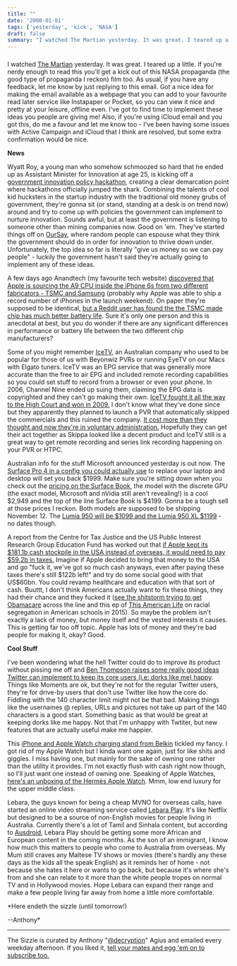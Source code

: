 ```yaml
---
title: ""
date: '2000-01-01'
tags: ['yesterday', 'kick', 'NASA']
draft: false
summary: "I watched The Martian yesterday. It was great. I teared up a little. If you're nerdy enough to read this you'll get a kick out of this NASA propaganda (the good type of propaganda I reckon) film too. As usual, if you have any feedback, let me know by just replying to this email. Got a nice idea for making the email available as a webpage that you can add to your favourite read later service like Instapaper or Pocket, so you can view it nice and pretty at your leisure, offline even. I've got to find time to implement these ideas you people are giving me! Also, if you're using iCloud email and you got this, do me a favour and let me know too - I've been having some issues with Active Campaign and iCloud that I think are resolved, but some extra confirmation would be nice. News Wyatt Roy, a young man who somehow schmoozed so hard that he ended up as Assistant Minister for Innovation at age 25, is kicking off a government innovation policy hackathon, creating a clear demarcation point where hackathons officially jumped the shark. Combining the talents of cool kid hucksters in the startup industry with the traditional old money grubs of government, they're gonna sit (or stand, standing at a desk is on trend now) around and try to come up with policies the government can implement to nurture innovation. Sounds awful, but at least the government is listening to someone other than mining companies now. Good on 'em. They've started things off on OurSay, where random people can espouse what they think the government should do in order for innovation to thrive down under. Unfortunately, the top idea so far is literally \"give us money so we can pay people\" - luckily the government hasn't said they're actually going to implement any of these ideas. A few days ago Anandtech (my favourite tech website) discovered that Apple is sourcing the A9 CPU inside the iPhone 6s from two different fabricators - TSMC and Samsung (probably why Apple was able to ship a record number of iPhones in the launch weekend). On paper they're supposed to be identical, but a Reddit user has found the the TSMC made chip has much better battery life. Sure it's only one person and this is anecdotal at best, but you do wonder if there are any significant differences in performance or battery life between the two different chip manufacturers? Some of you might remember IceTV, an Australian company who used to be popular for those of us with Beyonwiz PVRs or running EyeTV on our Macs with Elgato tuners. IceTV was an EPG service that was generally more accurate than the free to air EPG and included remote recording capabilities so you could set stuff to record from a browser or even your phone. In 2006, Channel Nine ended up suing them, claiming the EPG data is copyrighted and they can't go making their own. IceTV fought it all the way to the High Court and won in 2009. I don't know what they've done since but they apparently they planned to launch a PVR that automatically skipped the commercials and this ruined the company. It cost more than they thought and now they're in voluntary administration. Hopefully they can get their act together as Skippa looked like a decent product and IceTV still is a great way to get remote recording and series link recording happening on your PVR or HTPC. Australian info for the stuff Microsoft announced yesterday is out now. The Surface Pro 4 in a config you could actually use to replace your laptop and desktop will set you back \$1999. Make sure you're sitting down when you check out the pricing on the Surface Book, the model with the discrete GPU (the exact model, Microsoft and nVidia still aren't revealing!) is a cool \$2,949 and the top of the line Surface Book is \$4199. Gonna be a tough sell at those prices I reckon. Both models are supposed to be shipping November 12. The Lumia 950 will be \$1099 and the Lumia 950 XL \$1199 - no dates though. A report from the Centre for Tax Justice and the US Public Interest Research Group Education Fund has worked out that if Apple kept its \$181.1b cash stockpile in the USA instead of overseas, it would need to pay \$59.2b in taxes. Imagine if Apple decided to bring that money to the USA and go \"fuck it, we've got so much cash anyways, even after paying these taxes there's still \$122b left!\" and try do some social good with that US\$60bn. You could revamp healthcare and education with that sort of cash. Buuttt, I don't think Americans actually want to fix these things, they had their chance and they fucked it (see the shitstorm trying to get Obamacare across the line and this ep of This American Life on racial segregation in American schools in 2015). So maybe the problem isn't exactly a lack of money, but money itself and the vested interests it causes. This is getting far too off topic. Apple has lots of money and they're bad people for making it, okay? Good. Cool Stuff I've been wondering what the hell Twitter could do to improve its product without pissing me off and Ben Thompson raises some really good ideas Twitter can implement to keep its core users (i.e: dorks like me) happy. Things like Moments are ok, but they're not for the regular Twitter users, they're for drive-by users that don't use Twitter like how the core do. Fiddling with the 140 character limit might not be that bad. Making things like the usernames @ replies, URLs and pictures not take up part of the 140 characters is a good start. Something basic as that would be great at keeping dorks like me happy. Not that I'm unhappy with Twtiter, but new features that are actually useful make me happier."
---
```

### 


I watched [The Martian](http://www.imdb.com/title/tt3659388/) yesterday. It was great. I teared up a little. If you're nerdy enough to read this you'll get a kick out of this NASA propaganda (the good type of propaganda I reckon) film too. As usual, if you have any feedback, let me know by just replying to this email. Got a nice idea for making the email available as a webpage that you can add to your favourite read later service like Instapaper or Pocket, so you can view it nice and pretty at your leisure, offline even. I've got to find time to implement these ideas you people are giving me! Also, if you're using iCloud email and you got this, do me a favour and let me know too - I've been having some issues with Active Campaign and iCloud that I think are resolved, but some extra confirmation would be nice.


**News**  

Wyatt Roy, a young man who somehow schmoozed so hard that he ended up as Assistant Minister for Innovation at age 25, is kicking off a [government innovation policy hackathon](https://delimiter.com.au/2015/10/08/wyatt-roys-innovation-policy-hack-day-will-be-saturday-week-in-sydney/), creating a clear demarcation point where hackathons officially jumped the shark. Combining the talents of cool kid hucksters in the startup industry with the traditional old money grubs of government, they're gonna sit (or stand, standing at a desk is on trend now) around and try to come up with policies the government can implement to nurture innovation. Sounds awful, but at least the government is listening to someone other than mining companies now. Good on 'em. They've started things off on [OurSay](http://oursay.org/community/policyhack), where random people can espouse what they think the government should do in order for innovation to thrive down under. Unfortunately, the top idea so far is literally \"give us money so we can pay people\" - luckily the government hasn't said they're actually going to implement any of these ideas.


A few days ago Anandtech (my favourite tech website) [discovered that Apple is sourcing the A9 CPU inside the iPhone 6s from two different fabricators - TSMC and Samsung](http://www.anandtech.com/show/9662/iphone-6s-and-iphone-6s-plus-preliminary-results) (probably why Apple was able to ship a record number of iPhones in the launch weekend). On paper they're supposed to be identical, [but a Reddit user has found the the TSMC made chip has much better battery life](http://www.macrumors.com/2015/10/07/tsmc-samsung-a9-battery-tests/). Sure it's only one person and this is anecdotal at best, but you do wonder if there are any significant differences in performance or battery life between the two different chip manufacturers?


Some of you might remember [IceTV](http://icetv.com.au), an Australian company who used to be popular for those of us with Beyonwiz PVRs or running EyeTV on our Macs with Elgato tuners. IceTV was an EPG service that was generally more accurate than the free to air EPG and included remote recording capabilities so you could set stuff to record from a browser or even your phone. In 2006, Channel Nine ended up suing them, claiming the EPG data is copyrighted and they can't go making their own. [IceTV fought it all the way to the High Court and won in 2009.](http://apcmag.com/icetv-wins-court-battle-with-channel-9.htm/) I don't know what they've done since but they apparently they planned to launch a PVR that automatically skipped the commercials and this ruined the company. [It cost more than they thought and now they're in voluntary administration.](http://www.gizmodo.com.au/2015/10/icetvs-ad-skipping-set-top-box-may-be-its-downfall/) Hopefully they can get their act together as Skippa looked like a decent product and IceTV still is a great way to get remote recording and series link recording happening on your PVR or HTPC.


Australian info for the stuff Microsoft announced yesterday is out now. The [Surface Pro 4 in a config you could actually use](http://www.microsoftstore.com/store/msaus/en_AU/pdp/productID.326547400?icid=en_AU_SurfaceP4_cat_modF_100615) to replace your laptop and desktop will set you back \$1999. Make sure you're sitting down when you check out the [pricing on the Surface Book](http://www.microsoftstore.com/store/msaus/en_AU/pdp/productID.326556100?icid=en_AU_SurfaceBk_cat_modG_100615), the model with the discrete GPU (the exact model, Microsoft and nVidia still aren't revealing!) is a cool \$2,949 and the top of the line Surface Book is \$4199. Gonna be a tough sell at those prices I reckon. Both models are supposed to be shipping November 12. The [Lumia 950 will be \$1099 and the Lumia 950 XL \$1199](http://www.microsoftstore.com/store/msaus/en_AU/list/Microsoft-Lumia/categoryID.70389900) - no dates though.


A report from the Centre for Tax Justice and the US Public Interest Research Group Education Fund has worked out that [if Apple kept its \$181.1b cash stockpile in the USA instead of overseas, it would need to pay \$59.2b in taxes.](http://motherboard.vice.com/read/apple-avoids-60-billion-in-taxes-by-keeping-money-overseas-report-says) Imagine if Apple decided to bring that money to the USA and go \"fuck it, we've got so much cash anyways, even after paying these taxes there's still \$122b left!\" and try do some social good with that US\$60bn. You could revamp healthcare and education with that sort of cash. Buuttt, I don't think Americans actually want to fix these things, they had their chance and they fucked it ([see the shitstorm trying to get Obamacare](https://en.wikipedia.org/wiki/Patient_Protection_and_Affordable_Care_Act#Opposition_and_resistance) across the line and this ep of [This American Life](http://www.thisamericanlife.org/radio-archives/episode/562/the-problem-we-all-live-with) on racial segregation in American schools in 2015). So maybe the problem isn't exactly a lack of money, but money itself and the vested interests it causes. This is getting far too off topic. Apple has lots of money and they're bad people for making it, okay? Good.


**Cool Stuff**  

I've been wondering what the hell Twitter could do to improve its product without pissing me off and [Ben Thompson raises some really good ideas Twitter can implement to keep its core users (i.e: dorks like me) happy](https://stratechery.com/2015/twitters-moment/). Things like Moments are ok, but they're not for the regular Twitter users, they're for drive-by users that don't use Twitter like how the core do. Fiddling with the 140 character limit might not be that bad. Making things like the usernames @ replies, URLs and pictures not take up part of the 140 characters is a good start. Something basic as that would be great at keeping dorks like me happy. Not that I'm unhappy with Twtiter, but new features that are actually useful make me happier.


This [iPhone and Apple Watch charging stand from Belkin](http://www.macrumors.com/2015/10/06/belkin-charge-dock-apple-watch-iphone/) tickled my fancy. I got rid of my Apple Watch but I kinda want one again, just for like shits and giggles. I miss having one, but mainly for the sake of owning one rather than the utility it provides. I'm not exactly flush with cash right now though, so I'll just want one instead of owning one. Speaking of Apple Watches, [here's an unboxing of the Hermès Apple Watch](https://www.youtube.com/watch?v=Gwjulbd4i5k). Mmm, low end luxury for the upper middle class.


Lebara, the guys known for being a cheap MVNO for overseas calls, have started an online video streaming service called [Lebara Play](https://play.lebara.com). It's like Netflix but designed to be a source of non-English movies for people living in Australia. Currently there's a lot of Tamil and Sinhala content, but according to [Ausdroid](http://ausdroid.net/2015/10/07/lebara-play/), Lebara Play should be getting some more African and European content in the coming months. As the son of an immigrant, I know how much this matters to people who come to Australia from overseas. My Mum still craves any Maltese TV shows or movies (there's hardly any these days as the kids all the speak English) as it reminds her of home - not because she hates it here or wants to go back, but because it's where she's from and she can relate to it more than the white people tropes on normal TV and in Hollywood movies. Hope Lebara can expand their range and make a few people living far away from home a little more comfortable.


*Here endeth the sizzle (until tomorrow!)  

--Anthony*





---


The Sizzle is curated by Anthony \"[@decryption](http://twitter.com/decryption)\" Agius and emailed every weekday afternoon. If you liked it, [tell your mates and egg 'em on to subscribe too.](http://thesizzle.com.au)
